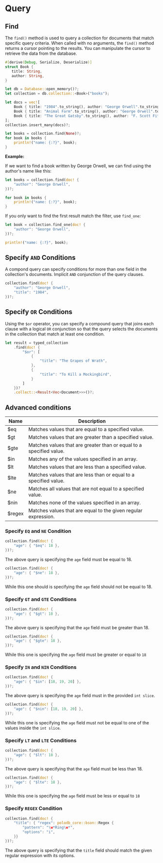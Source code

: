# Query

## Find

The `find()` method is used to query a collection for documents that match specific query criteria.
When called with no arguments, the `find()` method returns a cursor pointing to the results.
You can manipulate the cursor to retrieve the data from the database.

```rust
#[derive(Debug, Serialize, Deserialize)]
struct Book {
   title: String,
   author: String,
}

let db = Database::open_memory()?;
let collection = db.collection::<Book>("books");

let docs = vec![
    Book { title: "1984".to_string(), author: "George Orwell".to_string() },
    Book { title: "Animal Farm".to_string(), author: "George Orwell".to_string() },
    Book { title: "The Great Gatsby".to_string(), author: "F. Scott Fitzgerald".to_string() },
];
collection.insert_many(docs)?;

let books = collection.find(None)?;
for book in books {
    println!("name: {:?}", book);
}
```

**Example:**

If we want to find a book written by George Orwell, we can find using the author's name like this:

```rust
let books = collection.find(doc! {
    "author": "George Orwell",
})?;

for book in books {
    println!("name: {:?}", book);
}
```

If you only want to find the first result match the filter, use `find_one`:

```rust
let book = collection.find_one(doc! {
    "author": "George Orwell",
})?;

println!("name: {:?}", book);
```

## Specify `AND` Conditions

A compond query can specify conditions for more than one field in the collection's documents.
Implicit `AND` conjunction of the query clauses.

```rust
collection.find(doc! {
    "author": "George Orwell",
    "title": "1984",
})?;
```

## Specify `OR` Conditions

Using the `$or` operator, you can specify a compound query that joins each clause with a logical `OR` conjunction
so that the query selects the documents in the collection that match at least one condition.

```rust
let result = typed_collection
    .find(doc! {
        "$or": [
            {
                "title": "The Grapes of Wrath",
            },
            {
                "title": "To Kill a Mockingbird",
            }
        ]
    })?
    .collect::<Result<Vec<Document>>>()?;
```

## Advanced conditions

| Name   | Description                                                         |
| ------ | ------------------------------------------------------------------- |
| $eq    | Matches values that are equal to a specified value.                 |
| $gt    | Matches values that are greater than a specified value.             |
| $gte   | Matches values that are greater than or equal to a specified value. |
| $in    | Matches any of the values specified in an array.                    |
| $lt    | Matches values that are less than a specified value.                |
| $lte   | Matches values that are less than or equal to a specified value.    |
| $ne    | Matches all values that are not equal to a specified value.         |
| $nin   | Matches none of the values specified in an array.                   |
| $regex | Matches values that are equal to the given regular expression.      |

### Specify `EQ` and `NE` Condition

```rust
collection.find(doc! {
    "age": { "$eq": 18 },
})?;
```

The above query is specifying the `age` field must be equal to 18.

```rust
collection.find(doc! {
    "age": { "$ne": 18 },
})?;
```

While this one should is specifying the `age` field should not be equal to 18.

### Specify `GT` and `GTE` Conditions

```rust
collection.find(doc! {
    "age": { "$gt": 18 },
})?;
```

The above query is specifying that the `age` field must be greater than 18.

```rust
collection.find(doc! {
    "age": { "$gte": 18 },
})?;
```

While this one is specifying the `age` field must be greater or equal to `18`

### Specify `IN` and `NIN` Conditions

```rust
collection.find(doc! {
    "age": { "$in": [18, 19, 20] },
})?;
```

The above query is specifying the `age` field must in the provided `int slice`.

```rust
collection.find(doc! {
    "age": { "$nin": [18, 19, 20] },
})?;
```

While this one is specifying the `age` field must not be equal to one of the values inside the `int slice`.

### Specify `LT` and `LTE` Conditions

```rust
collection.find(doc! {
    "age": { "$lt": 18 },
})?;
```

The above query is specifying that the `age` field must be less than 18.

```rust
collection.find(doc! {
    "age": { "$lte": 18 },
})?;
```

While this one is specifying the `age` field must be less or equal to `18`

### Specify `REGEX` Condition

```rust
collection.find(doc! {
    "title": { "regex": polodb_core::bson::Regex {
        "pattern": "\w*Ring\w*",
        "options": "i",
    }}
})?;
```

The above query is specifying that the `title` field should match the given regular expression with its options.
